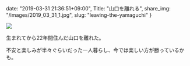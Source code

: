 date: "2019-03-31 21:36:51+09:00",
Title: "山口を離れる",
share_img: "/images/2019_03_31_1.jpg",
slug: "leaving-the-yamaguchi"
}

![](/images/2019_03_31_1.jpg)

生まれてから22年間住んだ山口を離れた。

不安と楽しみが半々ぐらいだった一人暮らし、今では楽しい方が勝っているかも。
